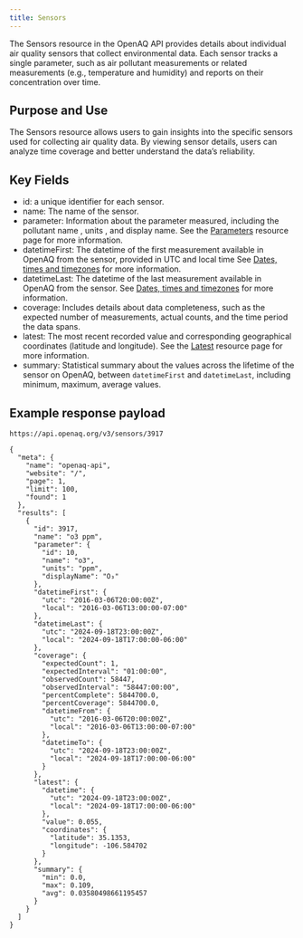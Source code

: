 ```yaml
---
title: Sensors
---
```


The Sensors resource in the OpenAQ API provides details about individual air
quality sensors that collect environmental data. Each sensor tracks a single
parameter, such as air pollutant measurements or related measurements (e.g.,
temperature and humidity) and reports on their concentration over time.

## Purpose and Use

The Sensors resource allows users to gain insights into the specific sensors
used for collecting air quality data. By viewing sensor details, users can
analyze time coverage and better understand the data’s reliability.

## Key Fields

- id: a unique identifier for each sensor.
- name: The name of the sensor.
- parameter: Information about the parameter measured, including the pollutant
  name , units , and display name. See the [Parameters](parameters)
  resource page for more information.
- datetimeFirst: The datetime of the first measurement available in OpenAQ from
  the sensor, provided in UTC and local time See
  [Dates, times and timezones](using-the-api/dates-datetimes) for more
  information.
- datetimeLast: The datetime of the last measurement available in OpenAQ from
  the sensor. See
  [Dates, times and timezones](using-the-api/dates-datetimes) for more
  information.
- coverage: Includes details about data completeness, such as the expected
  number of measurements, actual counts, and the time period the data spans.
- latest: The most recent recorded value and corresponding geographical
  coordinates (latitude and longitude). See the [Latest](latest) resource
  page for more information.
- summary: Statistical summary about the values across the lifetime of the
  sensor on OpenAQ, between `datetimeFirst` and `datetimeLast`, including
  minimum, maximum, average values.

## Example response payload

`https://api.openaq.org/v3/sensors/3917`

```
{
  "meta": {
    "name": "openaq-api",
    "website": "/",
    "page": 1,
    "limit": 100,
    "found": 1
  },
  "results": [
    {
      "id": 3917,
      "name": "o3 ppm",
      "parameter": {
        "id": 10,
        "name": "o3",
        "units": "ppm",
        "displayName": "O₃"
      },
      "datetimeFirst": {
        "utc": "2016-03-06T20:00:00Z",
        "local": "2016-03-06T13:00:00-07:00"
      },
      "datetimeLast": {
        "utc": "2024-09-18T23:00:00Z",
        "local": "2024-09-18T17:00:00-06:00"
      },
      "coverage": {
        "expectedCount": 1,
        "expectedInterval": "01:00:00",
        "observedCount": 58447,
        "observedInterval": "58447:00:00",
        "percentComplete": 5844700.0,
        "percentCoverage": 5844700.0,
        "datetimeFrom": {
          "utc": "2016-03-06T20:00:00Z",
          "local": "2016-03-06T13:00:00-07:00"
        },
        "datetimeTo": {
          "utc": "2024-09-18T23:00:00Z",
          "local": "2024-09-18T17:00:00-06:00"
        }
      },
      "latest": {
        "datetime": {
          "utc": "2024-09-18T23:00:00Z",
          "local": "2024-09-18T17:00:00-06:00"
        },
        "value": 0.055,
        "coordinates": {
          "latitude": 35.1353,
          "longitude": -106.584702
        }
      },
      "summary": {
        "min": 0.0,
        "max": 0.109,
        "avg": 0.03580498661195457
      }
    }
  ]
}
```
